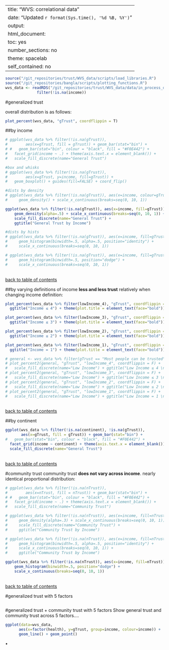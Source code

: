 
---
title: "WVS: correlational data"
date: "Updated `r format(Sys.time(), '%d %B, %Y')`"
output: 
  html_document:
    toc: yes
    number_sections: no
    theme: spacelab
    self_contained: no
---

```r
source("/git_repositories/trust/WVS_data/scripts/load_libraries.R")
source("/git_repositories/bangla/scripts/plotting_functions.R")
wvs_data <- readRDS("/git_repositories/trust/WVS_data/data/in_process_data/fulldata_cleaned.RDS") %>%
              filter(!is.na(income))
```

#generalized trust 

overall distribution is as follows: 
```r
plot_percent(wvs_data, "gTrust", coordflippin = T)
```

##by income
```r
# ggplot(wvs_data %>% filter(!is.na(gTrust)), 
#        aes(x=gTrust, fill = gTrust)) + geom_bar(stat="bin") + 
# #   geom_bar(stat="bin", colour = "black", fill = "#F0E442") + 
#   facet_grid(income ~ .) + theme(axis.text.x = element_blank()) + 
#   scale_fill_discrete(name="General Trust")

#box and whisks
# ggplot(wvs_data %>% filter(!is.na(gTrust)), 
#        aes(x=gTrust, y=income, fill=gTrust)) + 
#   geom_boxplot() + guides(fill=FALSE) + coord_flip()

#dists by density
# ggplot(wvs_data %>% filter(!is.na(gTrust)), aes(x=income, colour=gTrust)) + 
#     geom_density() + scale_x_continuous(breaks=seq(0, 10, 1))

ggplot(wvs_data %>% filter(!is.na(gTrust)), aes(x=income, fill=gTrust)) + 
    geom_density(alpha=.5) + scale_x_continuous(breaks=seq(0, 10, 1)) + 
    scale_fill_discrete(name="General Trust") + 
    ggtitle("General Trust by Income")

#dists by hists
# ggplot(wvs_data %>% filter(!is.na(gTrust)), aes(x=income, fill=gTrust)) +
#     geom_histogram(binwidth=.5, alpha=.5, position="identity") + 
#     scale_x_continuous(breaks=seq(0, 10, 1))

# ggplot(wvs_data %>% filter(!is.na(gTrust)), aes(x=income, fill=gTrust)) +
#     geom_histogram(binwidth=.5, position="dodge") + 
#     scale_x_continuous(breaks=seq(0, 10, 1))
```

\
[back to table of contents](#TOC)

##by varying definitions of income
**less and less trust** relatively when changing income definition:

```r
plot_percent(wvs_data %>% filter(lowIncome_4), "gTrust", coordflippin = T) + 
  ggtitle("Income ≤ 4") + theme(plot.title = element_text(face="bold"))
```

```r
plot_percent(wvs_data %>% filter(lowIncome_3), "gTrust", coordflippin = T) +
  ggtitle("Income ≤ 3") + theme(plot.title = element_text(face="bold"))
```

```r
plot_percent(wvs_data %>% filter(lowIncome_2), "gTrust", coordflippin = T) +
  ggtitle("Income ≤ 2") + theme(plot.title = element_text(face="bold"))
```

```r
plot_percent(wvs_data %>% filter(lowIncome_1), "gTrust", coordflippin = T) +
  ggtitle("Income = 1") + theme(plot.title = element_text(face="bold"))
```


```r
# general <- wvs_data %>% filter(gTrust == "Most people can be trusted")
# plot_percent2(general, "gTrust", "lowIncome_4", coordflippin = F) + 
#   scale_fill_discrete(name="Low Income") + ggtitle("Low Income ≤ 4 \non scale of 10")
# plot_percent2(general, "gTrust", "lowIncome_3", coordflippin = F) + 
#   scale_fill_discrete(name="Low Income") + ggtitle("Low Income ≤ 3 \non scale of 10")
# plot_percent2(general, "gTrust", "lowIncome_2", coordflippin = F) + 
#   scale_fill_discrete(name="Low Income") + ggtitle("Low Income ≤ 2 \non scale of 10")
# plot_percent2(general, "gTrust", "lowIncome_1", coordflippin = F) + 
#   scale_fill_discrete(name="Low Income") + ggtitle("Low Income = 1 \non scale of 10"); remove(general)
```

\
[back to table of contents](#TOC)

##by continent

```r
ggplot(wvs_data %>% filter(!is.na(continent), !is.na(gTrust)), 
       aes(x=gTrust, fill = gTrust)) + geom_bar(stat="bin") + 
#   geom_bar(stat="bin", colour = "black", fill = "#F0E442") + 
  facet_grid(income ~ continent) + theme(axis.text.x = element_blank()) + 
  scale_fill_discrete(name="General Trust")
```

\
[back to table of contents](#TOC)

#community trust 
community trust **does not vary across income**. nearly identical proportional distribution: 
```r
# ggplot(wvs_data %>% filter(!is.na(nTrust)), 
#        aes(x=nTrust, fill = nTrust)) + geom_bar(stat="bin") + 
# #   geom_bar(stat="bin", colour = "black", fill = "#F0E442") + 
#   facet_grid(income ~ .) + theme(axis.text.x = element_blank()) + 
#   scale_fill_discrete(name="Community Trust")

# ggplot(wvs_data %>% filter(!is.na(nTrust)), aes(x=income, fill=nTrust)) + 
#     geom_density(alpha=.3) + scale_x_continuous(breaks=seq(0, 10, 1)) + 
#     scale_fill_discrete(name="Community Trust") + 
#     ggtitle("Community Trust by Income")

# ggplot(wvs_data %>% filter(!is.na(nTrust)), aes(x=income, fill=nTrust)) +
#     geom_histogram(binwidth=.5, alpha=.5, position="identity") + 
#     scale_x_continuous(breaks=seq(0, 10, 1)) +
#     ggtitle("Community Trust by Income")

ggplot(wvs_data %>% filter(!is.na(nTrust)), aes(x=income, fill=nTrust)) +
    geom_histogram(binwidth=.5, position="dodge") + 
    scale_x_continuous(breaks=seq(0, 10, 1))
```

\
[back to table of contents](#TOC)


#generalized trust with 5 factors

```r

```

#generalized trust + community trust with 5 factors
Show general trust and community trust across 5 factors.... 
```r
ggplot(data=wvs_data, 
      aes(x=factor(health), y=gTrust, group=income, colour=income)) +
      geom_line() + geom_point()
```

•	


